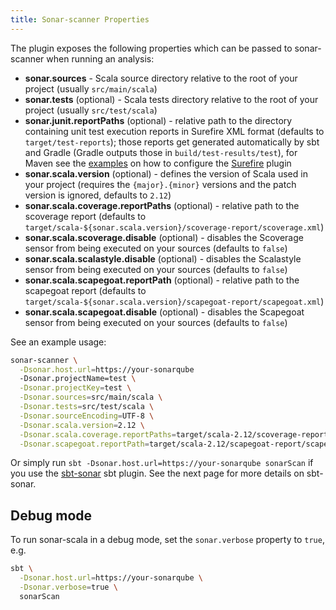 ```yaml
---
title: Sonar-scanner Properties
---
```


The plugin exposes the following properties which can be passed to sonar-scanner
when running an analysis:

- **sonar.sources** - Scala source directory relative to the root of your
  project (usually `src/main/scala`)
- **sonar.tests** (optional) - Scala tests directory relative to the root of
  your project (usually `src/test/scala`)
- **sonar.junit.reportPaths** (optional) - relative path to the directory
  containing unit test execution reports in Surefire XML format (defaults to
  `target/test-reports`); those reports get generated automatically by sbt and
  Gradle (Gradle outputs those in `build/test-results/test`), for Maven see the
  [examples](https://github.com/mwz/sonar-scala/examples/mvn) on how to
  configure the
  [Surefire](https://maven.apache.org/surefire/maven-surefire-plugin/test-mojo.html)
  plugin
- **sonar.scala.version** (optional) - defines the version of Scala used in your
  project (requires the `{major}.{minor}` versions and the patch version is
  ignored, defaults to `2.12`)
- **sonar.scala.coverage.reportPaths** (optional) - relative path to the
  scoverage report (defaults to
  `target/scala-${sonar.scala.version}/scoverage-report/scoverage.xml`)
- **sonar.scala.scoverage.disable** (optional) - disables the Scoverage sensor
  from being executed on your sources (defaults to `false`)
- **sonar.scala.scalastyle.disable** (optional) - disables the Scalastyle sensor
  from being executed on your sources (defaults to `false`)
- **sonar.scala.scapegoat.reportPath** (optional) - relative path to the
  scapegoat report (defaults to
  `target/scala-${sonar.scala.version}/scapegoat-report/scapegoat.xml`)
- **sonar.scala.scapegoat.disable** (optional) - disables the Scapegoat sensor
  from being executed on your sources (defaults to `false`)

See an example usage:

```bash
sonar-scanner \
  -Dsonar.host.url=https://your-sonarqube
  -Dsonar.projectName=test \
  -Dsonar.projectKey=test \
  -Dsonar.sources=src/main/scala \
  -Dsonar.tests=src/test/scala \
  -Dsonar.sourceEncoding=UTF-8 \
  -Dsonar.scala.version=2.12 \
  -Dsonar.scala.coverage.reportPaths=target/scala-2.12/scoverage-report/scoverage.xml \
  -Dsonar.scapegoat.reportPath=target/scala-2.12/scapegoat-report/scapegoat.xml
```

Or simply run `sbt -Dsonar.host.url=https://your-sonarqube sonarScan` if you use
the [sbt-sonar](https://github.com/mwz/sbt-sonar) sbt plugin. See the next page
for more details on sbt-sonar.

## Debug mode

To run sonar-scala in a debug mode, set the `sonar.verbose` property to `true`,
e.g.

```bash
sbt \
  -Dsonar.host.url=https://your-sonarqube \
  -Dsonar.verbose=true \
  sonarScan
```

